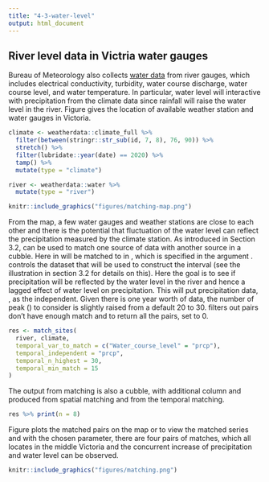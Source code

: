 ```yaml
---
title: "4-3-water-level"
output: html_document
---
```


## River level data in Victria water gauges

Bureau of Meteorology also collects [water data](http://www.bom.gov.au/metadata/catalogue/19115/ANZCW0503900528?template=full) from river gauges, which includes electrical conductivity, turbidity, water course discharge, water course level, and water temperature. In particular, water level will interactive with precipitation from the climate data since rainfall will raise the water level in the river. Figure \ref{fig:matching-map} gives the location of available weather station and water gauges in Victoria.

```r
climate <- weatherdata::climate_full %>%
  filter(between(stringr::str_sub(id, 7, 8), 76, 90)) %>%
  stretch() %>%
  filter(lubridate::year(date) == 2020) %>%
  tamp() %>%
  mutate(type = "climate")

river <- weatherdata::water %>%
  mutate(type = "river")
```

```r
knitr::include_graphics("figures/matching-map.png")
```

From the map, a few water gauges and weather stations are close to each other and there is the potential that fluctuation of the water level can reflect the precipitation measured by the climate station. As introduced in Section 3.2, \code{match_sites()} can be used to match one source of data with another source in a cubble. Here \code{prcp} in \code{climate} will be matched to \code{Water_course_level} in \code{river}, which is specified in the argument \code{temporal_var_to_match}. \code{temporal_independent} controls the dataset that will be used to construct the interval (see the illustration in section 3.2 for details on this). Here the goal is to see if precipitation will be reflected by the water level in the river and hence a lagged effect of water level on precipitation. This will put precipitation data, \code{climate}, as the independent. Given there is one year worth of data, the number of peak (\code{temporal_n_highest}) to consider is slightly raised from a default 20 to 30. \code{temporal_min_match} filters out pairs don't have enough match and to return all the pairs, set \code{temporal_min_match} to 0.

```r
res <- match_sites(
  river, climate,
  temporal_var_to_match = c("Water_course_level" = "prcp"),
  temporal_independent = "prcp",  
  temporal_n_highest = 30,
  temporal_min_match = 15
)
```

The output from matching is also a cubble, with additional column \code{dist} and \code{group} produced from spatial matching and \code{n_match} from the temporal matching. 

```r
res %>% print(n = 8)
```

Figure \ref{fig:matching} plots the matched pairs on the map or to view the matched series and with the chosen parameter, there are four pairs of matches, which all locates in the middle Victoria and the concurrent increase of precipitation and water level can be observed.

```r
knitr::include_graphics("figures/matching.png")
```

